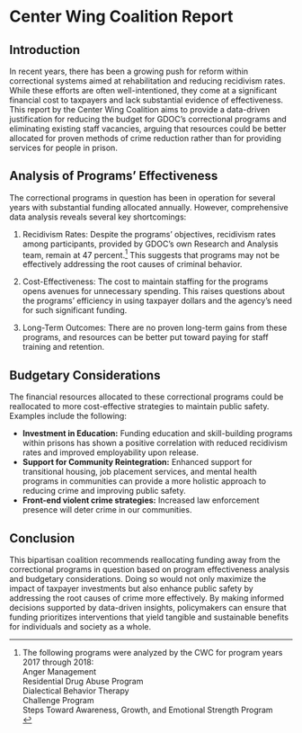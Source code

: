 # Center Wing Coalition Report

## Introduction

In recent years, there has been a growing push for reform within correctional systems aimed at rehabilitation and reducing recidivism rates. While these efforts are often well-intentioned, they come at a significant financial cost to taxpayers and lack substantial evidence of effectiveness. This report by the Center Wing Coalition aims to provide a data-driven justification for reducing the budget for GDOC’s correctional programs  and eliminating existing staff vacancies, arguing that resources could be better allocated for proven methods of crime reduction rather than for providing services for people in prison.

## Analysis of Programs' Effectiveness

The correctional programs in question has been in operation for several years with substantial funding allocated annually. However, comprehensive data analysis reveals several key shortcomings:

1. Recidivism Rates: Despite the programs' objectives, recidivism rates among participants, provided by GDOC’s own Research and Analysis team, remain at 47 percent.[^longnote] This suggests that programs may not be effectively addressing the root causes of criminal behavior.

[^longnote]: The following programs were analyzed by the CWC for program years 2017 through 2018:\
Anger Management\
Residential Drug Abuse Program\
Dialectical Behavior Therapy\
Challenge Program\
Steps Toward Awareness, Growth, and Emotional Strength Program\

2. Cost-Effectiveness: The cost to maintain staffing for the programs opens avenues for unnecessary spending. This raises questions about the programs' efficiency in using taxpayer dollars and the agency’s need for such significant funding.

3. Long-Term Outcomes: There are no proven long-term gains from these programs, and resources can be better put toward paying for staff training and retention.

## Budgetary Considerations

The financial resources allocated to these correctional programs could be reallocated to more cost-effective strategies to maintain public safety. Examples include the following:

* **Investment in Education:** Funding education and skill-building programs within prisons has shown a positive correlation with reduced recidivism rates and improved employability upon release.
* **Support for Community Reintegration:** Enhanced support for transitional housing, job placement services, and mental health programs in communities can provide a more holistic approach to reducing crime and improving public safety.
* **Front-end violent crime strategies:** Increased law enforcement presence will deter crime in our communities.

## Conclusion

This bipartisan coalition recommends reallocating funding away from the correctional programs in question based on program effectiveness analysis and budgetary considerations. Doing so would not only maximize the impact of taxpayer investments but also enhance public safety by addressing the root causes of crime more effectively. By making informed decisions supported by data-driven insights, policymakers can ensure that funding prioritizes interventions that yield tangible and sustainable benefits for individuals and society as a whole.